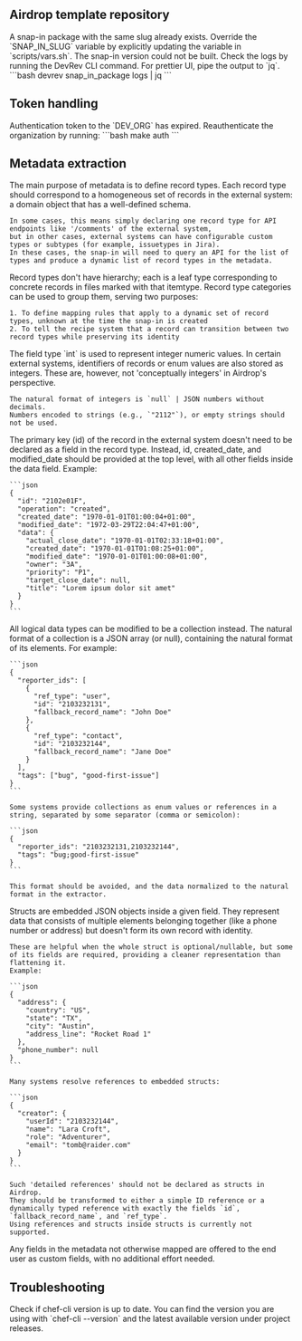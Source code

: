 ## Airdrop template repository
<AccordionGroup>
  <Accordion title="Getting a *Conflict* error when running `make deploy`">
    A snap-in package with the same slug already exists.
    Override the `SNAP_IN_SLUG` variable by explicitly updating the variable in `scripts/vars.sh`.
  </Accordion>
  <Accordion title="Deployment of snap-in failed after *Waiting for snap-in version to be ready* message">
    The snap-in version could not be built.
    Check the logs by running the DevRev CLI command. For prettier UI, pipe the output to `jq`.
    ```bash
    devrev snap_in_package logs | jq
    ```
  </Accordion>
</AccordionGroup>

## Token handling
<AccordionGroup>
  <Accordion title="*Token is expired* when deploying or cleaning up">
    Authentication token to the `DEV_ORG` has expired. Reauthenticate the organization by running:
    ```bash
    make auth
    ```
  </Accordion>
</AccordionGroup>

## Metadata extraction
<AccordionGroup>
  <Accordion title="Tips for defining record types">
    The main purpose of metadata is to define record types. Each record type should correspond to a homogeneous set of records in the external system: a domain object that has a well-defined schema.

    In some cases, this means simply declaring one record type for API endpoints like '/comments' of the external system,
    but in other cases, external systems can have configurable custom types or subtypes (for example, issuetypes in Jira).
    In these cases, the snap-in will need to query an API for the list of types and produce a dynamic list of record types in the metadata.
  </Accordion>
  
  <Accordion title="Understanding record type categories">
    Record types don't have hierarchy; each is a leaf type corresponding to concrete records in files marked with that itemtype. Record type categories can be used to group them, serving two purposes:

    1. To define mapping rules that apply to a dynamic set of record types, unknown at the time the snap-in is created
    2. To tell the recipe system that a record can transition between two record types while preserving its identity
  </Accordion>
  
  <Accordion title="Working with integer fields">
    The field type `int` is used to represent integer numeric values. In certain external systems, identifiers of records or enum values are also stored as integers. These are, however, not 'conceptually integers' in Airdrop's perspective.
    
    The natural format of integers is `null` | JSON numbers without decimals.
    Numbers encoded to strings (e.g., `"2112"`), or empty strings should not be used.
  </Accordion>
  
  <Accordion title="Handling record IDs and metadata">
    The primary key (id) of the record in the external system doesn't need to be declared as a field in the record type. 
    Instead, id, created_date, and modified_date should be provided at the top level, with all other fields inside the data field. 
    Example:

    ```json
    {
      "id": "2102e01F",
      "operation": "created",
      "created_date": "1970-01-01T01:00:04+01:00",
      "modified_date": "1972-03-29T22:04:47+01:00",
      "data": {
        "actual_close_date": "1970-01-01T02:33:18+01:00",
        "created_date": "1970-01-01T01:08:25+01:00",
        "modified_date": "1970-01-01T01:00:08+01:00",
        "owner": "3A",
        "priority": "P1",
        "target_close_date": null,
        "title": "Lorem ipsum dolor sit amet"
      }
    }
    ```
  </Accordion>
  
  <Accordion title="Working with collections">
    All logical data types can be modified to be a collection instead.
    The natural format of a collection is a JSON array (or null), containing the natural format of its elements. 
    For example:

    ```json
    {
      "reporter_ids": [
        {
          "ref_type": "user",
          "id": "2103232131",
          "fallback_record_name": "John Doe"
        },
        {
          "ref_type": "contact",
          "id": "2103232144",
          "fallback_record_name": "Jane Doe"
        }
      ],
      "tags": ["bug", "good-first-issue"]
    }
    ```

    Some systems provide collections as enum values or references in a string, separated by some separator (comma or semicolon):

    ```json
    {
      "reporter_ids": "2103232131,2103232144",
      "tags": "bug;good-first-issue"
    }
    ```

    This format should be avoided, and the data normalized to the natural format in the extractor.
  </Accordion>
  
  <Accordion title="Using struct fields">
    Structs are embedded JSON objects inside a given field. They represent data that consists of multiple elements belonging together (like a phone number or address) but doesn't form its own record with identity.
    
    These are helpful when the whole struct is optional/nullable, but some of its fields are required, providing a cleaner representation than flattening it. 
    Example:

    ```json
    {
      "address": {
        "country": "US",
        "state": "TX",
        "city": "Austin",
        "address_line": "Rocket Road 1"
      },
      "phone_number": null
    }
    ```

    Many systems resolve references to embedded structs:

    ```json
    {
      "creator": {
        "userId": "2103232144",
        "name": "Lara Croft",
        "role": "Adventurer",
        "email": "tomb@raider.com"
      }
    }
    ```

    Such 'detailed references' should not be declared as structs in Airdrop. 
    They should be transformed to either a simple ID reference or a dynamically typed reference with exactly the fields `id`, `fallback_record_name`, and `ref_type`. 
    Using references and structs inside structs is currently not supported.
  </Accordion>
  
  <Accordion title="Custom fields">
    Any fields in the metadata not otherwise mapped are offered to the end user as custom fields, with no additional effort needed.
  </Accordion>
</AccordionGroup>

## Troubleshooting
<AccordionGroup>
  <Accordion title="Chef-CLI version">
    Check if chef-cli version is up to date. You can find the version you are using with `chef-cli --version` and the latest available version under project releases.
  </Accordion>
</AccordionGroup>


